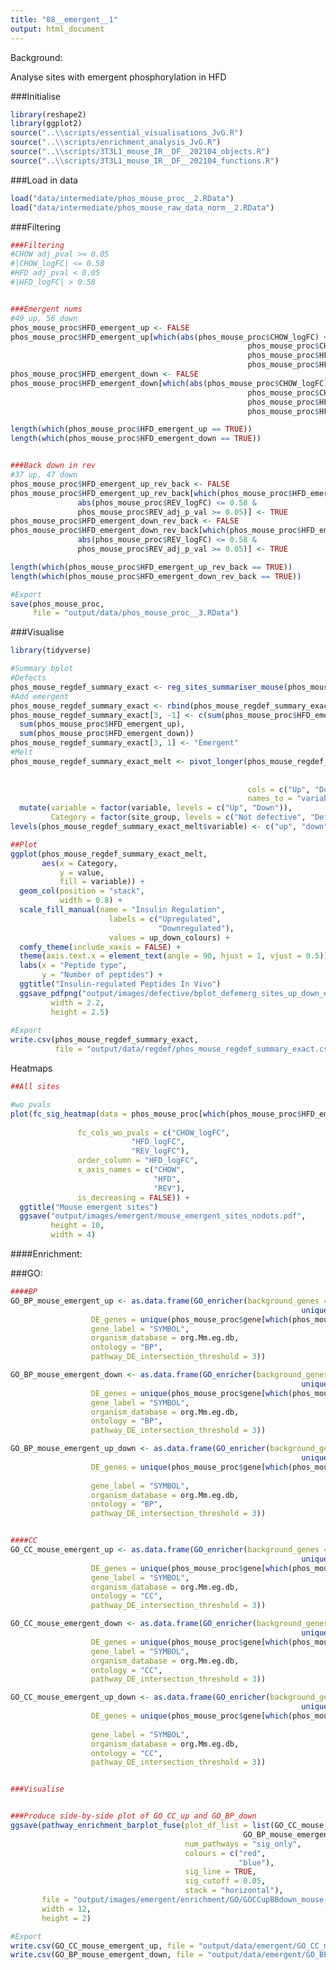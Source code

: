 ```yaml
---
title: "08__emergent__1"
output: html_document
---
```



Background:

Analyse sites with emergent phosphorylation in HFD



###Initialise
```r
library(reshape2)
library(ggplot2)
source("..\\scripts/essential_visualisations_JvG.R")
source("..\\scripts/enrichment_analysis_JvG.R")
source("..\\scripts/3T3L1_mouse_IR__DF__202104_objects.R")
source("..\\scripts/3T3L1_mouse_IR__DF__202104_functions.R")
```

###Load in data
```r
load("data/intermediate/phos_mouse_proc__2.RData")
load("data/intermediate/phos_mouse_raw_data_norm__2.RData")
```



###Filtering
```r
###Filtering
#CHOW adj_pval >= 0.05
#|CHOW_logFC| <= 0.58
#HFD adj_pval < 0.05
#|HFD_logFC| > 0.58


###Emergent nums
#49 up, 56 down
phos_mouse_proc$HFD_emergent_up <- FALSE
phos_mouse_proc$HFD_emergent_up[which(abs(phos_mouse_proc$CHOW_logFC) <= 0.58 &
                                                     phos_mouse_proc$CHOW_adj_p_val >= 0.05 &
                                                     phos_mouse_proc$HFD_logFC > 0.58 &
                                                     phos_mouse_proc$HFD_adj_p_val < 0.05)] <- TRUE
phos_mouse_proc$HFD_emergent_down <- FALSE
phos_mouse_proc$HFD_emergent_down[which(abs(phos_mouse_proc$CHOW_logFC) <= 0.58 &
                                                     phos_mouse_proc$CHOW_adj_p_val >= 0.05 &
                                                     phos_mouse_proc$HFD_logFC < -0.58 &
                                                     phos_mouse_proc$HFD_adj_p_val < 0.05)] <- TRUE

length(which(phos_mouse_proc$HFD_emergent_up == TRUE))
length(which(phos_mouse_proc$HFD_emergent_down == TRUE))


###Back down in rev
#37 up, 47 down
phos_mouse_proc$HFD_emergent_up_rev_back <- FALSE
phos_mouse_proc$HFD_emergent_up_rev_back[which(phos_mouse_proc$HFD_emergent_up == TRUE &
               abs(phos_mouse_proc$REV_logFC) <= 0.58 &
               phos_mouse_proc$REV_adj_p_val >= 0.05)] <- TRUE
phos_mouse_proc$HFD_emergent_down_rev_back <- FALSE
phos_mouse_proc$HFD_emergent_down_rev_back[which(phos_mouse_proc$HFD_emergent_down == TRUE &
               abs(phos_mouse_proc$REV_logFC) <= 0.58 &
               phos_mouse_proc$REV_adj_p_val >= 0.05)] <- TRUE

length(which(phos_mouse_proc$HFD_emergent_up_rev_back == TRUE))
length(which(phos_mouse_proc$HFD_emergent_down_rev_back == TRUE))

#Export
save(phos_mouse_proc,
     file = "output/data/phos_mouse_proc__3.RData")
```


###Visualise
```r
library(tidyverse)

#Summary bplot
#Defects
phos_mouse_regdef_summary_exact <- reg_sites_summariser_mouse(phos_mouse_proc)
#Add emergent
phos_mouse_regdef_summary_exact <- rbind(phos_mouse_regdef_summary_exact, 0)
phos_mouse_regdef_summary_exact[3, -1] <- c(sum(phos_mouse_proc$HFD_emergent_up | phos_mouse_proc$HFD_emergent_down),
  sum(phos_mouse_proc$HFD_emergent_up),
  sum(phos_mouse_proc$HFD_emergent_down))
phos_mouse_regdef_summary_exact[3, 1] <- "Emergent"
#Melt
phos_mouse_regdef_summary_exact_melt <- pivot_longer(phos_mouse_regdef_summary_exact[, c("site_group",
                                                                                         "Up",
                                                                                         "Down")],
                                                     cols = c("Up", "Down"),
                                                     names_to = "variable", values_to = "value") %>%
  mutate(variable = factor(variable, levels = c("Up", "Down")),
         Category = factor(site_group, levels = c("Not defective", "Defective", "Emergent")))
levels(phos_mouse_regdef_summary_exact_melt$variable) <- c("up", "down")

##Plot
ggplot(phos_mouse_regdef_summary_exact_melt,
       aes(x = Category,
           y = value,
           fill = variable)) + 
  geom_col(position = "stack",
           width = 0.8) +
  scale_fill_manual(name = "Insulin Regulation",
                      labels = c("Upregulated",
                                 "Downregulated"),
                      values = up_down_colours) +
  comfy_theme(include_xaxis = FALSE) +
  theme(axis.text.x = element_text(angle = 90, hjust = 1, vjust = 0.5)) +
  labs(x = "Peptide type",
       y = "Number of peptides") +
  ggtitle("Insulin-regulated Peptides In Vivo") 
  ggsave_pdfpng("output/images/defective/bplot_defemerg_sites_up_down_exact_mouse",
         width = 2.2,
         height = 2.5)
  
#Export
write.csv(phos_mouse_regdef_summary_exact,
          file = "output/data/regdef/phos_mouse_regdef_summary_exact.csv")
```


Heatmaps
```r
##All sites

#wo pvals
plot(fc_sig_heatmap(data = phos_mouse_proc[which(phos_mouse_proc$HFD_emergent_up == TRUE |
                                                                       phos_mouse_proc$HFD_emergent_down == TRUE), ],
               fc_cols_wo_pvals = c("CHOW_logFC",
                           "HFD_logFC",
                           "REV_logFC"),
               order_column = "HFD_logFC",
               x_axis_names = c("CHOW",
                                "HFD",
                                "REV"),
               is_decreasing = FALSE)) +
  ggtitle("Mouse emergent sites") 
  ggsave("output/images/emergent/mouse_emergent_sites_nodots.pdf",
         height = 10,
         width = 4)
```



####Enrichment:

###GO:
```r
####BP
GO_BP_mouse_emergent_up <- as.data.frame(GO_enricher(background_genes =
                                                                 unique(phos_mouse_raw_data_norm$gene),
                  DE_genes = unique(phos_mouse_proc$gene[which(phos_mouse_proc$HFD_emergent_up == TRUE)]),
                  gene_label = "SYMBOL",
                  organism_database = org.Mm.eg.db,
                  ontology = "BP",
                  pathway_DE_intersection_threshold = 3))

GO_BP_mouse_emergent_down <- as.data.frame(GO_enricher(background_genes =
                                                                 unique(phos_mouse_raw_data_norm$gene),
                  DE_genes = unique(phos_mouse_proc$gene[which(phos_mouse_proc$HFD_emergent_down == TRUE)]),
                  gene_label = "SYMBOL",
                  organism_database = org.Mm.eg.db,
                  ontology = "BP",
                  pathway_DE_intersection_threshold = 3))

GO_BP_mouse_emergent_up_down <- as.data.frame(GO_enricher(background_genes =
                                                                 unique(phos_mouse_raw_data_norm$gene),
                  DE_genes = unique(phos_mouse_proc$gene[which(phos_mouse_proc$HFD_emergent_up == TRUE |
                                                                                   phos_mouse_proc$HFD_emergent_down == TRUE)]),
                  gene_label = "SYMBOL",
                  organism_database = org.Mm.eg.db,
                  ontology = "BP",
                  pathway_DE_intersection_threshold = 3))


####CC
GO_CC_mouse_emergent_up <- as.data.frame(GO_enricher(background_genes =
                                                                 unique(phos_mouse_raw_data_norm$gene),
                  DE_genes = unique(phos_mouse_proc$gene[which(phos_mouse_proc$HFD_emergent_up == TRUE)]),
                  gene_label = "SYMBOL",
                  organism_database = org.Mm.eg.db,
                  ontology = "CC",
                  pathway_DE_intersection_threshold = 3))

GO_CC_mouse_emergent_down <- as.data.frame(GO_enricher(background_genes =
                                                                 unique(phos_mouse_raw_data_norm$gene),
                  DE_genes = unique(phos_mouse_proc$gene[which(phos_mouse_proc$HFD_emergent_down == TRUE)]),
                  gene_label = "SYMBOL",
                  organism_database = org.Mm.eg.db,
                  ontology = "CC",
                  pathway_DE_intersection_threshold = 3))

GO_CC_mouse_emergent_up_down <- as.data.frame(GO_enricher(background_genes =
                                                                 unique(phos_mouse_raw_data_norm$gene),
                  DE_genes = unique(phos_mouse_proc$gene[which(phos_mouse_proc$HFD_emergent_up == TRUE |
                                                                                   phos_mouse_proc$HFD_emergent_down == TRUE)]),
                  gene_label = "SYMBOL",
                  organism_database = org.Mm.eg.db,
                  ontology = "CC",
                  pathway_DE_intersection_threshold = 3))


###Visualise


###Produce side-by-side plot of GO_CC_up and GO_BP_down
ggsave(pathway_enrichment_barplot_fuse(plot_df_list = list(GO_CC_mouse_emergent_up,
                                                    GO_BP_mouse_emergent_down),
                                       num_pathways = "sig_only",
                                       colours = c("red",
                                                   "blue"),
                                       sig_line = TRUE,
                                       sig_cutoff = 0.05,
                                       stack = "horizontal"),
       file = "output/images/emergent/enrichment/GO/GOCCupBBdown_mouse_emergent_down.pdf",
       width = 12,
       height = 2)

#Export
write.csv(GO_CC_mouse_emergent_up, file = "output/data/emergent/GO_CC_mouse_emergent_up.csv")
write.csv(GO_BP_mouse_emergent_down, file = "output/data/emergent/GO_BP_mouse_emergent_down.csv")
```














































